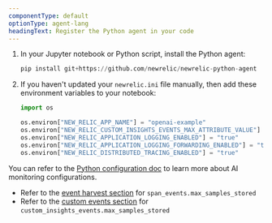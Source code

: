 ```yaml
---
componentType: default
optionType: agent-lang
headingText: Register the Python agent in your code
---
```


1. In your Jupyter notebook or Python script, install the Python agent:

   ```python
   pip install git+https://github.com/newrelic/newrelic-python-agent
   ```

2. If you haven't updated your `newrelic.ini` file manually, then add these environment variables to your notebook:

   ```python
   import os

   os.environ["NEW_RELIC_APP_NAME"] = "openai-example"
   os.environ["NEW_RELIC_CUSTOM_INSIGHTS_EVENTS_MAX_ATTRIBUTE_VALUE"] = "100000"
   os.environ["NEW_RELIC_APPLICATION_LOGGING_ENABLED"] = "true"
   os.environ["NEW_RELIC_APPLICATION_LOGGING_FORWARDING_ENABLED"] = "true"
   os.environ["NEW_RELIC_DISTRIBUTED_TRACING_ENABLED"] = "true"
   ```

You can refer to the [Python configuration doc](/docs/apm/agents/python-agent/configuration/python-agent-configuration/#ai-monitoring) to learn more about AI monitoring configurations.

* Refer to the [event harvest section](/docs/apm/agents/python-agent/configuration/python-agent-configuration/#cfg-tt-max-samples-stored) for `span_events.max_samples_stored` 
* Refer to the [custom events section](/docs/apm/agents/python-agent/configuration/python-agent-configuration/#custom-insights-events-max-samples-stored)  for `custom_insights_events.max_samples_stored`
